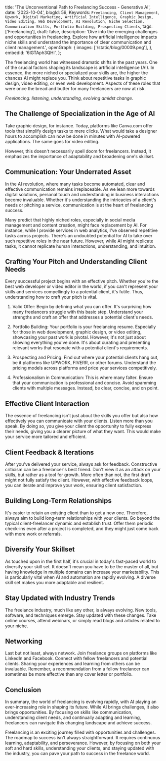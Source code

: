   title: 'The Unconventional Path to Freelancing Success - Generative AI',
  date: '2023-10-04',
  blogId: 59,
  Keywords: `Freelancing, Client Management, Upwork, Digital Marketing, Artificial Intelligence, Graphic Design, Video Editing, Web Development, AI Revolution, Niche Selection, Communication Skills, Portfolio Building, Prospecting Clients`,
  tags: ['Freelancing'],
  draft: false,
  description:
    'Dive into the emerging challenges and opportunities in freelancing. Explore how artificial intelligence impacts niche skills and understand the importance of clear communication and client management.',
  openGraph: {
    images: ['/static/blog/00009.png'],
  },
  embedId: '6lGTAph3QHI',
};

The freelancing world has witnessed dramatic
shifts in the past years. One of the crucial factors shaping its landscape is
artificial intelligence (AI). In essence, the more niched or specialized your
skills are, the higher the chances AI might replace you. Think about repetitive
tasks in graphic design, video editing, or even web development. Aspects of
these roles that were once the bread and butter for many freelancers are now at
risk.

_Freelancing: listening, understanding, evolving amidst change._

## The Challenge of Specialization in the Age of AI

Take graphic design, for instance. Today, platforms like Canva.com offer tools that simplify design tasks to mere clicks. What would take a designer hours to accomplish can now be done in minutes with AI-powered applications. The same goes for video editing.

However, this doesn't necessarily spell doom for freelancers. Instead, it emphasizes the importance of adaptability and broadening one's skillset.

## Communication: Your Underrated Asset

In the AI revolution, where many tasks become automated, clear and effective communication remains irreplaceable. As we lean more towards digital solutions, personal touch and understanding in business interactions become invaluable. Whether it's understanding the intricacies of a client's needs or pitching a service, communication is at the heart of freelancing success.

Many predict that highly niched roles, especially in social media management and content creation, might face replacement by AI. For instance, while I provide services in web analytics, I've observed repetitive tasks across projects. There's an undoubted potential for AI to take over such repetitive roles in the near future. However, while AI might replicate tasks, it cannot replicate human interactions, understanding, and intuition.

## Crafting Your Pitch and Understanding Client Needs

Every successful project begins with an effective pitch. Whether you're the best web developer or video editor in the world, if you can't represent your skills and services compellingly to a potential client, it's futile. Thus, understanding how to craft your pitch is vital.

1. Valid Offer: Begin by defining what you can offer. It's surprising how many freelancers struggle with this basic step. Understand your strengths and craft an offer that addresses a potential client's needs.

2. Portfolio Building: Your portfolio is your freelancing resume. Especially for those in web development, graphic design, or video editing, showcasing your past work is pivotal. However, it's not just about showing everything you've done. It's about curating and presenting relevant works that resonate with a potential client's requirements.

3. Prospecting and Pricing: Find out where your potential clients hang out, be it platforms like UPWORK, FIVERR, or other forums. Understand the pricing models across platforms and price your services competitively.

4. Professionalism in Communication: This is where many falter. Ensure that your communication is professional and concise. Avoid spamming clients with multiple messages. Instead, be clear, concise, and on point.

## Effective Client Interaction

The essence of freelancing isn't just about the skills you offer but also how effectively you can communicate with your clients. Listen more than you speak. By doing so, you give your client the opportunity to fully express their needs, giving you a clearer picture of what they want. This would make your service more tailored and efficient.

## Client Feedback & Iterations

After you've delivered your service, always ask for feedback. Constructive criticism can be a freelancer's best friend. Don't view it as an attack on your skills, but rather as a tool for growth. More often than not, the first draft might not fully satisfy the client. However, with effective feedback loops, you can iterate and improve your work, ensuring client satisfaction.

## Building Long-Term Relationships

It's easier to retain an existing client than to get a new one. Therefore, always aim to build long-term relationships with your clients. Go beyond the typical client-freelancer dynamic and establish trust. Offer them periodic check-ins even after a project is completed, and they might just come back with more work or referrals.

## Diversify Your Skillset

As touched upon in the first half, it's crucial in today's fast-paced world to diversify your skill set. It doesn't mean you have to be the master of all, but having knowledge in multiple domains can increase your marketability. This is particularly vital when AI and automation are rapidly evolving. A diverse skill set makes you more adaptable and resilient.

## Stay Updated with Industry Trends

The freelance industry, much like any other, is always evolving. New tools, software, and techniques emerge. Stay updated with these changes. Take online courses, attend webinars, or simply read blogs and articles related to your niche.

## Networking

Last but not least, always network. Join freelance groups on platforms like LinkedIn and Facebook. Connect with fellow freelancers and potential clients. Sharing your experiences and learning from others can be invaluable. Remember, a recommendation from a fellow freelancer can sometimes be more effective than any cover letter or portfolio.

## Conclusion

In summary, the world of freelancing is evolving rapidly, with AI playing an ever-increasing role in shaping its future. While AI brings challenges, it also brings opportunities. By focusing on skills like communication, understanding client needs, and continually adapting and learning, freelancers can navigate this changing landscape and achieve success.

Freelancing is an exciting journey filled with opportunities and challenges. The roadmap to success isn't always straightforward. It requires continuous learning, adaptability, and perseverance. However, by focusing on both your soft and hard skills, understanding your clients, and staying updated with the industry, you can pave your path to success in the freelance world.
